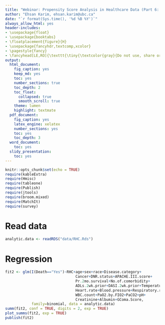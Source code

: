 ```yaml
---
title: "Webinar: Propensity Score Analysis in Healthcare Data (Part 6: Regression)"
author: "Ehsan Karim, ehsan.karim@ubc.ca"
date: "`r format(Sys.time(), '%d %B %Y')`"
always_allow_html: yes
header-includes:
- \usepackage{float}
- \usepackage{booktabs}
- \floatplacement{figure}{H}
- \usepackage{fancyhdr,textcomp,xcolor}
- \pagestyle{fancy}
- \fancyhead[LE,RO]{\texttt{\tiny{\textcolor{gray}{Do not use, share or revise without explicit written permission from the copyright owner} \\ \textcolor{gray}{Ehsan Karim} \textcolor{red}{\textcopyright} \textcolor{gray}{\the\year} \textcolor{blue}{ ehsan.karim@ubc.ca}}}}
output:
  html_document:
    fig_caption: yes
    keep_md: yes
    toc: yes
    number_sections: true
    toc_depth: 2
    toc_float: 
      collapsed: true
      smooth_scroll: true
    theme: lumen
    highlight: textmate
  pdf_document:
    fig_caption: yes
    latex_engine: xelatex
    number_sections: yes
    toc: yes
    toc_depth: 3
  word_document:
    toc: yes
  slidy_presentation:
    toc: yes  
---
```


```r
knitr::opts_chunk$set(echo = TRUE)
require(kableExtra)
require(Hmisc)
require(tableone)
require(Publish)
require(jtools)
require(broom.mixed)
require(MatchIt)
require(survey)
```

# Read data

```r
analytic.data <- readRDS("data/RHC.Rds")
```

# Regression

```r
fit2 <- glm(I(Death=="Yes")~RHC+age+sex+race+Disease.category+ 
                                Cancer+DNR.status+APACHE.III.score+
                                Pr.2mo.survival+No.of.comorbidity+
                                ADLs.2wk.prior+DASI.2wk.prior+Temperature+
                                Heart.rate+Blood.pressure+Respiratory.rate+
                                WBC.count+PaO2.by.FIO2+PaCO2+pH+
                                Creatinine+Albumin+GComa.Score,
            family=binomial, data = analytic.data)
summ(fit2, conf = TRUE, digits = 2, exp = TRUE)
plot_summs(fit2, exp = TRUE)
publish(fit2)
```